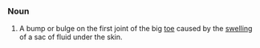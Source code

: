 ===Noun===
#A bump or bulge on the first joint of the big [[toe]] caused by the [[swelling]] of a sac of fluid under the skin.